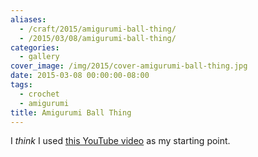 ```yaml
---
aliases:
  - /craft/2015/amigurumi-ball-thing/
  - /2015/03/08/amigurumi-ball-thing/
categories:
  - gallery
cover_image: /img/2015/cover-amigurumi-ball-thing.jpg
date: 2015-03-08 00:00:00-08:00
tags:
  - crochet
  - amigurumi
title: Amigurumi Ball Thing
---
```


[this YouTube video]: https://youtu.be/mJ47MLlrLzw
I *think* I used [this YouTube video][] as my starting point.
